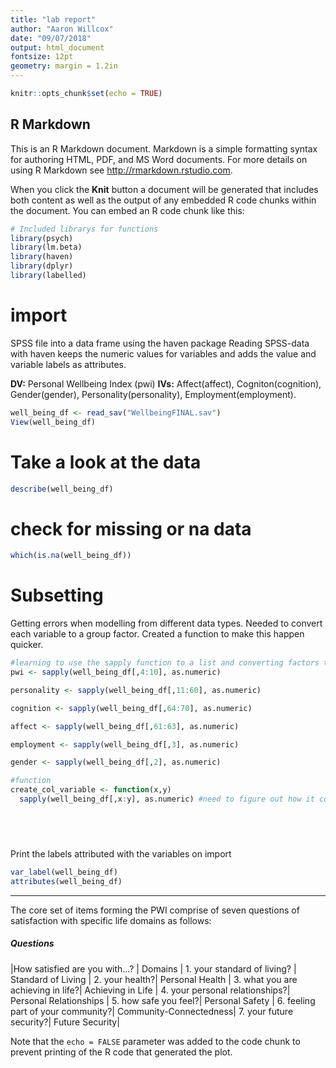 ```yaml
---
title: "lab report"
author: "Aaron Willcox"
date: "09/07/2018"
output: html_document
fontsize: 12pt
geometry: margin = 1.2in
---
```


```r
knitr::opts_chunk$set(echo = TRUE)
```

## R Markdown

This is an R Markdown document. Markdown is a simple formatting syntax for authoring HTML, PDF, and MS Word documents. For more details on using R Markdown see <http://rmarkdown.rstudio.com>.

When you click the **Knit** button a document will be generated that includes both content as well as the output of any embedded R code chunks within the document. You can embed an R code chunk like this:


```r
# Included librarys for functions
library(psych)
library(lm.beta)
library(haven)
library(dplyr)
library(labelled)
```

# import 
SPSS file into a data frame using the haven package
Reading SPSS-data with haven keeps the numeric values for variables and adds the value and variable labels as attributes.

**DV:** Personal Wellbeing Index (pwi)
**IVs:** Affect(affect), Cogniton(cognition), Gender(gender), Personality(personality), Employment(employment).

```r

well_being_df <- read_sav("WellbeingFINAL.sav")
View(well_being_df)
```

# Take a look at the data
```r
describe(well_being_df)
```

# check for missing or na data
```r
which(is.na(well_being_df))
```

# Subsetting 

Getting errors when modelling from different data types. Needed to convert each variable to a group factor. Created a function to make this happen quicker. 

```r
#learning to use the sapply function to a list and converting factors to numeric types
pwi <- sapply(well_being_df[,4:10], as.numeric)

personality <- sapply(well_being_df[,11:60], as.numeric)

cognition <- sapply(well_being_df[,64:70], as.numeric)

affect <- sapply(well_being_df[,61:63], as.numeric)

employment <- sapply(well_being_df[,3], as.numeric)

gender <- sapply(well_being_df[,2], as.numeric)

#function
create_col_variable <- function(x,y)
  sapply(well_being_df[,x:y], as.numeric) #need to figure out how it could take a blank argument: x <- create_col_variable(,2) for example.



  
```

Print the labels attributed with the variables on import
```r
var_label(well_being_df)
attributes(well_being_df)
```

***
The core set of items forming the PWI comprise of seven questions of satisfaction with specific life domains as follows:

##### Questions
|How satisfied are you with...? | Domains |
1. your standard of living? | Standard of Living |
2. your health?| Personal Health |
3. what you are achieving in life?| Achieving in Life |
4. your personal relationships?|  Personal Relationships |
5. how safe you feel?| Personal Safety |
6. feeling part of your community?| Community-Connectedness|
7. your future security?|  Future Security|



Note that the `echo = FALSE` parameter was added to the code chunk to prevent printing of the R code that generated the plot.
